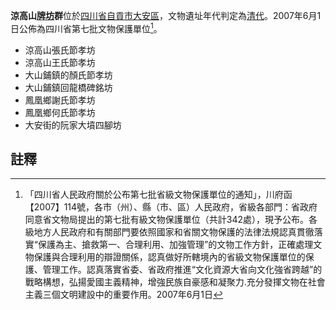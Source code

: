 {{msg:四川省文物保護單位
|名稱 = 涼高山[[牌坊|牌坊]]群
|編號 = 147
|圖片 = 
|級別 = S7
|分類 = 
|時代 = [[清代|清代]]
|地点 = [[四川省|四川省]][[自貢市|自貢市]][[大安区_(自贡市)|大安區]]
|坐標 =
|登錄 = 2007年6月1日
}}
'''涼高山[[牌坊|牌坊]]群'''位於[[四川省|四川省]][[自貢市|自貢市]][[大安区_(自贡市)|大安區]]，文物遺址年代判定為[[清代|清代]]。2007年6月1日公佈為四川省第七批文物保護單位<ref>「四川省人民政府關於公布第七批省級文物保護單位的通知」，川府函【2007】114號，各市（州）、縣（市、區）人民政府，省級各部門：省政府同意省文物局提出的第七批有級文物保護單位（共計342處），現予公布。各級地方人民政府和有關部門要依照國家和省關文物保護的法律法規認真貫徹落實“保護為主、搶救第一、合理利用、加強管理”的文物工作方針，正確處理文物保護與合理利用的辯證關係，認真做好所轄境內的省級文物保護單位的保護、管理工作。認真落實省委、省政府推進“文化資源大省向文化強省跨越”的戰略構想，弘揚愛國主義精神，增強民族自豪感和凝聚力.充分發揮文物在社會主義三個文明建設中的重要作用。2007年6月1日</ref>。

* 涼高山張氏節孝坊
* 涼高山王氏節孝坊
* 大山鋪鎮的顏氏節孝坊
* 大山鋪鎮回龍橋碑銘坊
* 鳳凰鄉謝氏節孝坊
* 鳳凰鄉何氏節孝坊
* 大安街的阮家大墳四腳坊
==註釋==
{{reflist}}
{{文物保護單位小作品}}